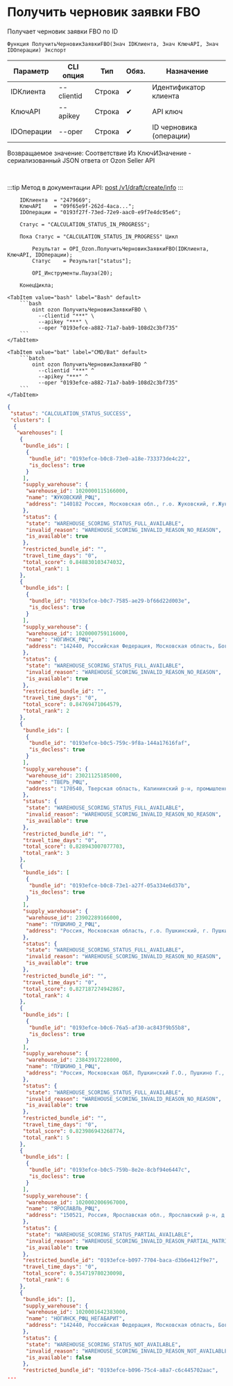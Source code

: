 ﻿---
sidebar_position: 5
---


# Получить черновик заявки FBO
 Получает черновик заявки FBO по ID



`Функция ПолучитьЧерновикЗаявкиFBO(Знач IDКлиента, Знач КлючAPI, Знач IDОперации) Экспорт`

  | Параметр | CLI опция | Тип | Обяз. | Назначение |
  |-|-|-|-|-|
  | IDКлиента | --clientid | Строка | &#x2714; | Идентификатор клиента |
  | КлючAPI | --apikey | Строка | &#x2714; | API ключ |
  | IDОперации | --oper | Строка | &#x2714; | ID черновика (операции) |

  
  Возвращаемое значение:   Соответствие Из КлючИЗначение - сериализованный JSON ответа от Ozon Seller API

<br/>

:::tip
Метод в документации API: [post /v1/draft/create/info](https://docs.ozon.ru/api/seller/#operation/SupplyDraftAPI_DraftCreateInfo)
:::
<br/>



```bsl title="Пример использования для 1С:Предприятие/OneScript"
    IDКлиента  = "2479669";
    КлючAPI    = "09f65e9f-262d-4aca...";
    IDОперации = "0193f27f-73ed-72e9-aac0-e9f7e4dc95e6";

    Статус = "CALCULATION_STATUS_IN_PROGRESS";

    Пока Статус = "CALCULATION_STATUS_IN_PROGRESS" Цикл

        Результат = OPI_Ozon.ПолучитьЧерновикЗаявкиFBO(IDКлиента, КлючAPI, IDОперации);
        Статус    = Результат["status"];

        OPI_Инструменты.Пауза(20);

    КонецЦикла;
```
    

 <Tabs>
  
    <TabItem value="bash" label="Bash" default>
        ```bash
            oint ozon ПолучитьЧерновикЗаявкиFBO \
              --clientid "***" \
              --apikey "***" \
              --oper "0193efce-a882-71a7-bab9-108d2c3bf735"
        ```
    </TabItem>
  
    <TabItem value="bat" label="CMD/Bat" default>
        ```batch
            oint ozon ПолучитьЧерновикЗаявкиFBO ^
              --clientid "***" ^
              --apikey "***" ^
              --oper "0193efce-a882-71a7-bab9-108d2c3bf735"
        ```
    </TabItem>
</Tabs>


```json title="Результат"
{
 "status": "CALCULATION_STATUS_SUCCESS",
 "clusters": [
  {
   "warehouses": [
    {
     "bundle_ids": [
      {
       "bundle_id": "0193efce-b0c8-73e0-a18e-733373de4c22",
       "is_docless": true
      }
     ],
     "supply_warehouse": {
      "warehouse_id": 1020000115166000,
      "name": "ЖУКОВСКИЙ_РФЦ",
      "address": "140182 Россия, Московская обл., г.о. Жуковский, г.Жуковский, р-н Замоскворечье, д.457, стр.5"
     },
     "status": {
      "state": "WAREHOUSE_SCORING_STATUS_FULL_AVAILABLE",
      "invalid_reason": "WAREHOUSE_SCORING_INVALID_REASON_NO_REASON",
      "is_available": true
     },
     "restricted_bundle_id": "",
     "travel_time_days": "0",
     "total_score": 0.848830103474032,
     "total_rank": 1
    },
    {
     "bundle_ids": [
      {
       "bundle_id": "0193efce-b0c7-7585-ae29-bf66d22d003e",
       "is_docless": true
      }
     ],
     "supply_warehouse": {
      "warehouse_id": 1020000759116000,
      "name": "НОГИНСК_РФЦ",
      "address": "142440, Российская Федерация, Московская область, Богородский городской округ, рабочий поселок Обухово, территория Обухово-Парк, дом 2, строение 1"
     },
     "status": {
      "state": "WAREHOUSE_SCORING_STATUS_FULL_AVAILABLE",
      "invalid_reason": "WAREHOUSE_SCORING_INVALID_REASON_NO_REASON",
      "is_available": true
     },
     "restricted_bundle_id": "",
     "travel_time_days": "0",
     "total_score": 0.84769471064579,
     "total_rank": 2
    },
    {
     "bundle_ids": [
      {
       "bundle_id": "0193efce-b0c5-759c-9f8a-144a17616faf",
       "is_docless": true
      }
     ],
     "supply_warehouse": {
      "warehouse_id": 23021125185000,
      "name": "ТВЕРЬ_РФЦ",
      "address": "170540, Тверская область, Калининский р-н, промышленная зона Боровлёво-2, комплекс 1А"
     },
     "status": {
      "state": "WAREHOUSE_SCORING_STATUS_FULL_AVAILABLE",
      "invalid_reason": "WAREHOUSE_SCORING_INVALID_REASON_NO_REASON",
      "is_available": true
     },
     "restricted_bundle_id": "",
     "travel_time_days": "0",
     "total_score": 0.828943007077703,
     "total_rank": 3
    },
    {
     "bundle_ids": [
      {
       "bundle_id": "0193efce-b0c8-73e1-a27f-05a334e6d37b",
       "is_docless": true
      }
     ],
     "supply_warehouse": {
      "warehouse_id": 23902289166000,
      "name": "ПУШКИНО_2_РФЦ",
      "address": "Россия, Московская область, г.о. Пушкинский, г. Пушкино, шоссе Ярославское, д.218"
     },
     "status": {
      "state": "WAREHOUSE_SCORING_STATUS_FULL_AVAILABLE",
      "invalid_reason": "WAREHOUSE_SCORING_INVALID_REASON_NO_REASON",
      "is_available": true
     },
     "restricted_bundle_id": "",
     "travel_time_days": "0",
     "total_score": 0.827187274942867,
     "total_rank": 4
    },
    {
     "bundle_ids": [
      {
       "bundle_id": "0193efce-b0c6-76a5-af30-ac843f9b55b8",
       "is_docless": true
      }
     ],
     "supply_warehouse": {
      "warehouse_id": 23843917228000,
      "name": "ПУШКИНО_1_РФЦ",
      "address": "Россия, Московская ОБЛ, Пушкинский Г.О., Пушкино Г., Ярославское Ш., дом 216."
     },
     "status": {
      "state": "WAREHOUSE_SCORING_STATUS_FULL_AVAILABLE",
      "invalid_reason": "WAREHOUSE_SCORING_INVALID_REASON_NO_REASON",
      "is_available": true
     },
     "restricted_bundle_id": "",
     "travel_time_days": "0",
     "total_score": 0.823986943268774,
     "total_rank": 5
    },
    {
     "bundle_ids": [
      {
       "bundle_id": "0193efce-b0c5-759b-8e2e-8cbf94e6447c",
       "is_docless": true
      }
     ],
     "supply_warehouse": {
      "warehouse_id": 1020002006967000,
      "name": "ЯРОСЛАВЛЬ_РФЦ",
      "address": "150521, Россия, Ярославская обл., Ярославский р-н, д.Корюково, ул.Торговая, зд.3"
     },
     "status": {
      "state": "WAREHOUSE_SCORING_STATUS_PARTIAL_AVAILABLE",
      "invalid_reason": "WAREHOUSE_SCORING_INVALID_REASON_PARTIAL_MATRIX_AVAILABLE",
      "is_available": true
     },
     "restricted_bundle_id": "0193efce-b097-7704-baca-d3b6e412f9e7",
     "travel_time_days": "0",
     "total_score": 0.354719780230098,
     "total_rank": 6
    },
    {
     "bundle_ids": [],
     "supply_warehouse": {
      "warehouse_id": 1020001642383000,
      "name": "НОГИНСК_РФЦ_НЕГАБАРИТ",
      "address": "142440, Российская Федерация, Московская область, Богородский городской округ, рабочий поселок Обухово, территория Обухово-Парк, дом 2, строение 1"
     },
     "status": {
      "state": "WAREHOUSE_SCORING_STATUS_NOT_AVAILABLE",
      "invalid_reason": "WAREHOUSE_SCORING_INVALID_REASON_NOT_AVAILABLE_MATRIX",
      "is_available": false
     },
     "restricted_bundle_id": "0193efce-b096-75c4-a8a7-c6c445702aac",
...
```

